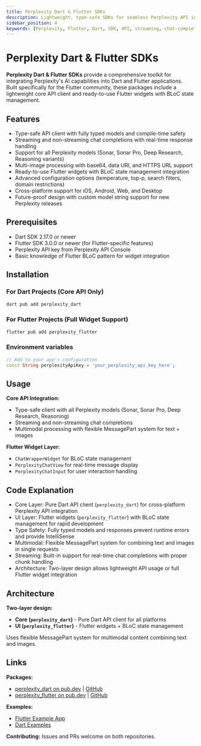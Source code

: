 ```yaml
---
title: Perplexity Dart & Flutter SDKs
description: Lightweight, type-safe SDKs for seamless Perplexity API integration in Dart and Flutter applications
sidebar_position: 4
keywords: [Perplexity, Flutter, Dart, SDK, API, streaming, chat-completions, Sonar, type-safe, widgets]
---
```


# Perplexity Dart & Flutter SDKs

**Perplexity Dart & Flutter SDKs** provide a comprehensive toolkit for integrating Perplexity's AI capabilities into Dart and Flutter applications. Built specifically for the Flutter community, these packages include a lightweight core API client and ready-to-use Flutter widgets with BLoC state management.

## Features

* Type-safe API client with fully typed models and compile-time safety
* Streaming and non-streaming chat completions with real-time response handling
* Support for all Perplexity models (Sonar, Sonar Pro, Deep Research, Reasoning variants)
* Multi-image processing with base64, data URI, and HTTPS URL support
* Ready-to-use Flutter widgets with BLoC state management integration
* Advanced configuration options (temperature, top-p, search filters, domain restrictions)
* Cross-platform support for iOS, Android, Web, and Desktop
* Future-proof design with custom model string support for new Perplexity releases

## Prerequisites

* Dart SDK 2.17.0 or newer
* Flutter SDK 3.0.0 or newer (for Flutter-specific features)
* Perplexity API key from Perplexity API Console
* Basic knowledge of Flutter BLoC pattern for widget integration

## Installation

### For Dart Projects (Core API Only)

```bash
dart pub add perplexity_dart
```

### For Flutter Projects (Full Widget Support)

```bash
flutter pub add perplexity_flutter
```

### Environment variables

```dart
// Add to your app's configuration
const String perplexityApiKey = 'your_perplexity_api_key_here';
```

## Usage

**Core API Integration:**
- Type-safe client with all Perplexity models (Sonar, Sonar Pro, Deep Research, Reasoning)
- Streaming and non-streaming chat completions
- Multimodal processing with flexible MessagePart system for text + images

**Flutter Widget Layer:**
- `ChatWrapperWidget` for BLoC state management 
- `PerplexityChatView` for real-time message display
- `PerplexityChatInput` for user interaction handling

## Code Explanation

* Core Layer: Pure Dart API client (`perplexity_dart`) for cross-platform Perplexity API integration
* UI Layer: Flutter widgets (`perplexity_flutter`) with BLoC state management for rapid development
* Type Safety: Fully typed models and responses prevent runtime errors and provide IntelliSense
* Multimodal: Flexible MessagePart system for combining text and images in single requests
* Streaming: Built-in support for real-time chat completions with proper chunk handling
* Architecture: Two-layer design allows lightweight API usage or full Flutter widget integration

## Architecture

**Two-layer design:**
- **Core (`perplexity_dart`)** - Pure Dart API client for all platforms
- **UI (`perplexity_flutter`)** - Flutter widgets + BLoC state management

Uses flexible MessagePart system for multimodal content combining text and images.
## Links

**Packages:**
- [perplexity_dart on pub.dev](https://pub.dev/packages/perplexity_dart) | [GitHub](https://github.com/vishnu32510/perplexity_dart)
- [perplexity_flutter on pub.dev](https://pub.dev/packages/perplexity_flutter) | [GitHub](https://github.com/vishnu32510/perplexity_flutter)

**Examples:**
- [Flutter Example App](https://github.com/vishnu32510/perplexity_dart/tree/main/example_flutter_app)
- [Dart Examples](https://github.com/vishnu32510/perplexity_dart/tree/main/example)

**Contributing:** Issues and PRs welcome on both repositories.
